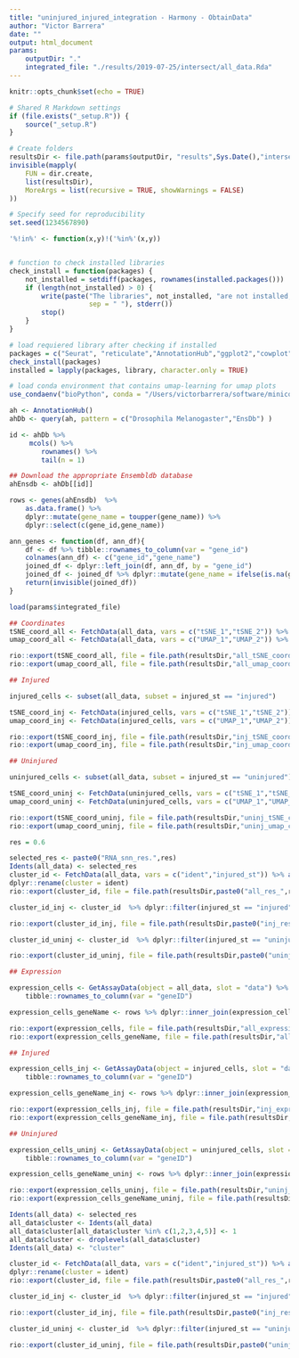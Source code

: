 ```yaml
---
title: "uninjured_injured_integration - Harmony - ObtainData"
author: "Victor Barrera"
date: ""
output: html_document
params:
    outputDir: "."
    integrated_file: "./results/2019-07-25/intersect/all_data.Rda"
---
```


```r
knitr::opts_chunk$set(echo = TRUE)
```

```r
# Shared R Markdown settings
if (file.exists("_setup.R")) {
    source("_setup.R")
}
```

```r
# Create folders
resultsDir <- file.path(params$outputDir, "results",Sys.Date(),"intersect","data")
invisible(mapply(
    FUN = dir.create,
    list(resultsDir),
    MoreArgs = list(recursive = TRUE, showWarnings = FALSE)
))


```

```r
# Specify seed for reproducibility
set.seed(1234567890)
```

```r
'%!in%' <- function(x,y)!('%in%'(x,y))


# function to check installed libraries
check_install = function(packages) {
    not_installed = setdiff(packages, rownames(installed.packages()))
    if (length(not_installed) > 0) {
        write(paste("The libraries", not_installed, "are not installed, aborting.",
                    sep = " "), stderr())
        stop()
    }
}
```

```r
# load requiered library after checking if installed
packages = c("Seurat", "reticulate","AnnotationHub","ggplot2","cowplot", "dplyr", "harmony")
check_install(packages)
installed = lapply(packages, library, character.only = TRUE)
```

```r
# load conda environment that contains umap-learning for umap plots
use_condaenv("bioPython", conda = "/Users/victorbarrera/software/miniconda2/bin/conda", required = TRUE)
```

```r
ah <- AnnotationHub()
ahDb <- query(ah, pattern = c("Drosophila Melanogaster","EnsDb") )

id <- ahDb %>% 
     mcols() %>%  
        rownames() %>%
        tail(n = 1)

## Download the appropriate Ensembldb database
ahEnsdb <- ahDb[[id]]

rows <- genes(ahEnsdb)  %>% 
    as.data.frame() %>% 
    dplyr::mutate(gene_name = toupper(gene_name)) %>% 
    dplyr::select(c(gene_id,gene_name))
```

```r
ann_genes <- function(df, ann_df){
    df <- df %>% tibble::rownames_to_column(var = "gene_id")
    colnames(ann_df) <- c("gene_id","gene_name")
    joined_df <- dplyr::left_join(df, ann_df, by = "gene_id")
    joined_df <- joined_df %>% dplyr::mutate(gene_name = ifelse(is.na(gene_name),gene_id,gene_name)) 
    return(invisible(joined_df))
}
```

```r
load(params$integrated_file)
```

```r
## Coordinates
tSNE_coord_all <- FetchData(all_data, vars = c("tSNE_1","tSNE_2")) %>% as.data.frame() %>% tibble::rownames_to_column(var = "cell")
umap_coord_all <- FetchData(all_data, vars = c("UMAP_1","UMAP_2")) %>% as.data.frame() %>% tibble::rownames_to_column(var = "cell")

rio::export(tSNE_coord_all, file = file.path(resultsDir,"all_tSNE_coord.tsv.gz"))
rio::export(umap_coord_all, file = file.path(resultsDir,"all_umap_coord.tsv.gz"))

## Injured

injured_cells <- subset(all_data, subset = injured_st == "injured")

tSNE_coord_inj <- FetchData(injured_cells, vars = c("tSNE_1","tSNE_2")) %>% as.data.frame() %>% tibble::rownames_to_column(var = "cell")
umap_coord_inj <- FetchData(injured_cells, vars = c("UMAP_1","UMAP_2")) %>% as.data.frame() %>% tibble::rownames_to_column(var = "cell")

rio::export(tSNE_coord_inj, file = file.path(resultsDir,"inj_tSNE_coord.tsv.gz"))
rio::export(umap_coord_inj, file = file.path(resultsDir,"inj_umap_coord.tsv.gz"))

## Uninjured

uninjured_cells <- subset(all_data, subset = injured_st == "uninjured")

tSNE_coord_uninj <- FetchData(uninjured_cells, vars = c("tSNE_1","tSNE_2")) %>% as.data.frame() %>% tibble::rownames_to_column(var = "cell")
umap_coord_uninj <- FetchData(uninjured_cells, vars = c("UMAP_1","UMAP_2")) %>% as.data.frame() %>% tibble::rownames_to_column(var = "cell")

rio::export(tSNE_coord_uninj, file = file.path(resultsDir,"uninj_tSNE_coord.tsv.gz"))
rio::export(umap_coord_uninj, file = file.path(resultsDir,"uninj_umap_coord.tsv.gz"))
```


```r
res = 0.6

selected_res <- paste0("RNA_snn_res.",res)
Idents(all_data) <- selected_res
cluster_id <- FetchData(all_data, vars = c("ident","injured_st")) %>% as.data.frame() %>% tibble::rownames_to_column(var = "cell") %>% 
dplyr::rename(cluster = ident)
rio::export(cluster_id, file = file.path(resultsDir,paste0("all_res_",res, "_cluster_id.tsv.gz")))

cluster_id_inj <- cluster_id  %>% dplyr::filter(injured_st == "injured")

rio::export(cluster_id_inj, file = file.path(resultsDir,paste0("inj_res_",res, "_cluster_id.tsv.gz")))

cluster_id_uninj <- cluster_id  %>% dplyr::filter(injured_st == "uninjured")

rio::export(cluster_id_uninj, file = file.path(resultsDir,paste0("uninj_res_",res, "_cluster_id.tsv.gz")))
```

```r
## Expression

expression_cells <- GetAssayData(object = all_data, slot = "data") %>% as.matrix() %>% as.data.frame() %>% 
    tibble::rownames_to_column(var = "geneID")

expression_cells_geneName <- rows %>% dplyr::inner_join(expression_cells, by = c("gene_id" = "geneID"))

rio::export(expression_cells, file = file.path(resultsDir,"all_expression_cells.tsv.gz"))
rio::export(expression_cells_geneName, file = file.path(resultsDir,"all_expression_cells_geneName.tsv.gz"))

## Injured

expression_cells_inj <- GetAssayData(object = injured_cells, slot = "data") %>% as.matrix() %>% as.data.frame() %>% 
    tibble::rownames_to_column(var = "geneID")

expression_cells_geneName_inj <- rows %>% dplyr::inner_join(expression_cells_inj, by = c("gene_id" = "geneID"))

rio::export(expression_cells_inj, file = file.path(resultsDir,"inj_expression_cells.tsv.gz"))
rio::export(expression_cells_geneName_inj, file = file.path(resultsDir,"inj_expression_cells_geneName.tsv.gz"))

## Uninjured

expression_cells_uninj <- GetAssayData(object = uninjured_cells, slot = "data") %>% as.matrix() %>% as.data.frame() %>% 
    tibble::rownames_to_column(var = "geneID")

expression_cells_geneName_uninj <- rows %>% dplyr::inner_join(expression_cells_uninj, by = c("gene_id" = "geneID"))

rio::export(expression_cells_uninj, file = file.path(resultsDir,"uninj_expression_cells.tsv.gz"))
rio::export(expression_cells_geneName_uninj, file = file.path(resultsDir,"uninj_expression_cells_geneName.tsv.gz"))
```


```r
Idents(all_data) <- selected_res
all_data$cluster <- Idents(all_data)
all_data$cluster[all_data$cluster %in% c(1,2,3,4,5)] <- 1
all_data$cluster <- droplevels(all_data$cluster)
Idents(all_data) <- "cluster"
```

```r
cluster_id <- FetchData(all_data, vars = c("ident","injured_st")) %>% as.data.frame() %>% tibble::rownames_to_column(var = "cell") %>% 
dplyr::rename(cluster = ident)
rio::export(cluster_id, file = file.path(resultsDir,paste0("all_res_",res, "_cluster_id_renamedClusters.tsv.gz")))

cluster_id_inj <- cluster_id  %>% dplyr::filter(injured_st == "injured")

rio::export(cluster_id_inj, file = file.path(resultsDir,paste0("inj_res_",res, "_cluster_id_renamedClusters.tsv.gz")))

cluster_id_uninj <- cluster_id  %>% dplyr::filter(injured_st == "uninjured")

rio::export(cluster_id_uninj, file = file.path(resultsDir,paste0("uninj_res_",res, "_cluster_id_renamedClusters.tsv.gz")))
```
